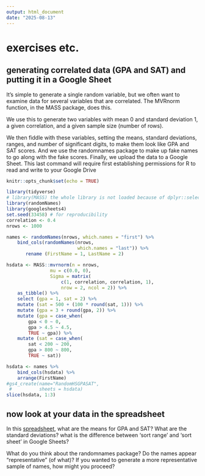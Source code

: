 ```yaml
---
output: html_document
date: "2025-08-13"
---
```


# exercises etc.

## generating correlated data (GPA and SAT) and putting it in a Google Sheet

It's simple to generate a single random variable, but we often want to examine data for several variables that are correlated. The MVRnorm function, in the MASS package, does this.

We use this to generate two variables with mean 0 and standard deviation 1, a given correlation, and a given sample size (number of rows).

We then fiddle with these variables, setting the means, standard deviations, ranges, and number of significant digits, to make them look like GPA and SAT scores. And we use the randomnames package to make up fake names to go along with the fake scores. Finally, we upload the data to a Google Sheet. This last command will require first establishing permissions for R to read and write to your Google Drive 

```r
knitr::opts_chunk$set(echo = TRUE)

library(tidyverse)
# library(MASS) the whole library is not loaded because of dplyr::select 
library(randomNames)
library(googlesheets4)
set.seed(33458) # for reproducibility
correlation <- 0.4
nrows <- 1000

names <- randomNames(nrows, which.names = "first") %>%
    bind_cols(randomNames(nrows, 
                          which.names = "last")) %>%
       rename (FirstName = 1, LastName = 2)

hsdata <- MASS::mvrnorm(n = nrows, 
                mu = c(0.0, 0),
                Sigma = matrix(
                    c(1, correlation, correlation, 1),
                    nrow = 2, ncol = 2)) %>% 
    as_tibble() %>%
    select (gpa = 1, sat = 2) %>% 
    mutate (sat = 500 + (100 * round(sat, 1))) %>% 
    mutate (gpa = 3 + round(gpa, 2)) %>%
    mutate (gpa = case_when(
        gpa < 0 ~ 0,
        gpa > 4.5 ~ 4.5,
        TRUE ~ gpa)) %>% 
    mutate (sat = case_when(
        sat < 200 ~ 200,
        gpa > 800 ~ 800,
        TRUE ~ sat))

hsdata <- names %>% 
    bind_cols(hsdata) %>% 
    arrange(FirstName) 
#gs4_create(name="RandomHSGPASAT",
 #          sheets = hsdata)
slice(hsdata, 1:3)
```

## now look at your data in the spreadsheet

In this [spreadsheet](https://docs.google.com/spreadsheets/d/19BTya9N8_qyJLy8V27sefhxnV912WeilRLeX2zAUL-c/edit?usp=sharing), what are the means for GPA and SAT? What are the standard deviations? what is the difference between 'sort range' and 'sort sheet' in Google Sheets?

What do you think about the randomnames package? Do the names appear "representative" (of what)? If you wanted to generate a more representative sample of names, how might you proceed?
